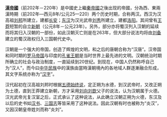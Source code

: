 '''[[汉朝|漢帝國]]'''（前202年－220年）是中國史上繼[[秦帝國|秦帝國]]之後出现的帝國，分為西、東兩漢時期（前202年—西元8年/公元25—220）两个历史时期，合称两汉。西汉为汉高祖[[刘邦|刘邦]]所建立，建都[[长安|长安]]；[[东汉|东汉]]为汉光武帝[[刘秀|刘秀]]所建立，建都[[洛阳|洛阳]]。其间曾有[[王莽|王莽]]短暂的自立[[新朝|新朝]]（公元8年－公元23年）。另外，部分亦将蜀汉列入汉朝的延续而将其归入汉朝的一部份，如此汉朝灭亡则是在263年，但大部分说法均将由[[刘备|刘备]]建立的蜀汉政权归入三国朝代史中。

汉朝是一个强大的帝国，创造了辉煌的文明，和之后的唐朝合称为“汉唐”。汉帝国和同时期的[[罗马帝国|罗马帝国]]与印度的[[孔雀王朝|孔雀王朝]]是当时世界上最先进的文明。汉朝统治时期所确立的社会与政治制度，一直延续到20世纪。到现在，中国人仍然称呼自己为“汉人”，而今曰[[中华民族|中华民族]]中的漢族由當時漢朝境內的各地域人群逐漸融合形成，其文字系统亦称为“[[汉字|汉字]]”。

汉代起初在汉高祖刘邦时根据[[五德始终说|五德始终说]]，定正朔为水德，到汉武帝时，又改正朔为土德，直到王莽建立新朝，方才采用[[刘向|刘向]][[刘歆|刘歆]]父子的说法，认为汉朝属于火德。汉光武帝光复汉室之后，正式承认了这种说法，从此确立汉朝正朔为火德，东汉及以后的史书如[[汉书|汉书]]、[[三国志|三国志]]等皆采用了这种说法。因此汉朝有时也被称为“炎汉”，又因汉朝皇帝姓刘而称“炎刘”。